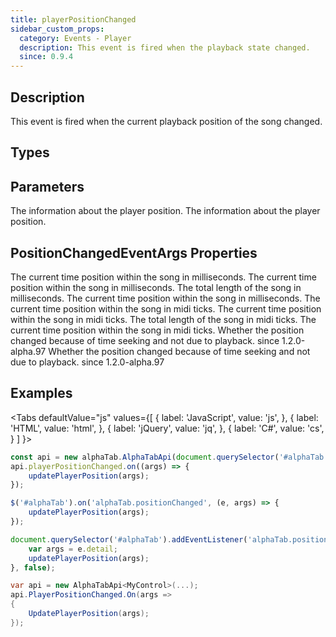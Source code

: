 ```yaml
---
title: playerPositionChanged
sidebar_custom_props:
  category: Events - Player
  description: This event is fired when the playback state changed.
  since: 0.9.4
---
```


<SinceBadge since="0.9.4" />


## Description
This event is fired when the current playback position of the song changed. 

<EventDescription metadata={metadata} />

## Types

<TypeTable>
    <TypeRow type="js" name="function(args)" />    
    <TypeRow type="net" name="Action<PositionChangedEventArgs>" />    
</TypeTable>

## Parameters

<ParameterTable>
    <ParameterRow platform="js" name="args" type="alphaTab.synth.PositionChangedEventArgs">
        The information about the player position. 
    </ParameterRow>
    <ParameterRow platform="net" name="args" type="AlphaTab.Synth.PositionChangedEventArgs">
        The information about the player position. 
    </ParameterRow>
</ParameterTable>

## PositionChangedEventArgs Properties

<ParameterTable>
    <ParameterRow platform="js" name="currentTime" type="number">
        The current time position within the song in milliseconds.
    </ParameterRow>
    <ParameterRow platform="net" name="CurrentTime" type="double">
        The current time position within the song in milliseconds.
    </ParameterRow>
    <ParameterRow platform="js" name="endTime" type="number">
        The total length of the song in milliseconds.
    </ParameterRow>
    <ParameterRow platform="net" name="EndTime" type="double">
        The current time position within the song in milliseconds.
    </ParameterRow>
    <ParameterRow platform="js" name="currentTick" type="number">
        The current time position within the song in midi ticks.
    </ParameterRow>
    <ParameterRow platform="net" name="CurrentTick" type="double">
        The current time position within the song in midi ticks.
    </ParameterRow>
    <ParameterRow platform="js" name="endTick" type="number">
        The total length of the song in midi ticks.
    </ParameterRow>
    <ParameterRow platform="net" name="EndTick" type="double">
        The current time position within the song in midi ticks.
    </ParameterRow>
    <ParameterRow platform="js" name="isSeek" type="boolean">
        Whether the position changed because of time seeking and not due to playback. <span class="badge badge--info">since 1.2.0-alpha.97</span>
    </ParameterRow>
    <ParameterRow platform="net" name="IsSeek" type="bool">
        Whether the position changed because of time seeking and not due to playback. <span class="badge badge--info">since 1.2.0-alpha.97</span>
    </ParameterRow>
</ParameterTable>

## Examples

<Tabs
  defaultValue="js"
  values={[
    { label: 'JavaScript', value: 'js', },
    { label: 'HTML', value: 'html', },
    { label: 'jQuery', value: 'jq', },
    { label: 'C#', value: 'cs', }
  ]
}>
<TabItem value="js">

```js
const api = new alphaTab.AlphaTabApi(document.querySelector('#alphaTab'));
api.playerPositionChanged.on((args) => {
    updatePlayerPosition(args);
});
```

</TabItem>
<TabItem value="jq">

```js
$('#alphaTab').on('alphaTab.positionChanged', (e, args) => {
    updatePlayerPosition(args);
});
```

</TabItem>
<TabItem value="html">

```js
document.querySelector('#alphaTab').addEventListener('alphaTab.positionChanged', (e) => {
    var args = e.detail;
    updatePlayerPosition(args);
}, false);
```

</TabItem>
<TabItem value="cs">

```cs
var api = new AlphaTabApi<MyControl>(...);
api.PlayerPositionChanged.On(args => 
{
    UpdatePlayerPosition(args);
});
```

</TabItem>
</Tabs>